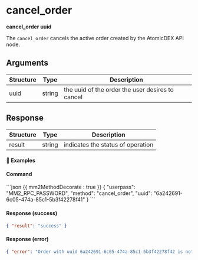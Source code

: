 
# cancel_order

**cancel_order uuid**

The `cancel_order` cancels the active order created by the AtomicDEX API node.

## Arguments

| Structure | Type   | Description                                      |
| --------- | ------ | ------------------------------------------------ |
| uuid      | string | the uuid of the order the user desires to cancel |

## Response

| Structure | Type   | Description                       |
| --------- | ------ | --------------------------------- |
| result    | string | indicates the status of operation |

#### 📌 Examples

#### Command

<CodeGroup title="" tag="POST" label="cancel_order">
```json {{ mm2MethodDecorate : true }}
{
  "userpass": "MM2_RPC_PASSWORD",
  "method": "cancel_order",
  "uuid": "6a242691-6c05-474a-85c1-5b3f42278f41"
}
```
</CodeGroup>


<CollapsibleSection expandedText='Hide Response' collapsedText='Show Response'>

#### Response (success)

```json
{ "result": "success" }
```

#### Response (error)

```json
{ "error": "Order with uuid 6a242691-6c05-474a-85c1-5b3f42278f42 is not found" }
```

</CollapsibleSection>
